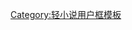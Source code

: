 {{Userbox
  |id= {{lang|ja|ゼロの使い魔}}
  |id-s=10
  |id-c = #FFFFFF
  |info = 這位用戶是'''[[零之使魔]]'''書迷或喜歡觀看同名動漫。
  |info-c = #FF9999
  |border-c = #440000
}}<includeonly>[[Category:喜歡零之使魔的維基人|{{PAGENAME}}]]</includeonly><noinclude>
[[Category:轻小说用户框模板]]
</noinclude>